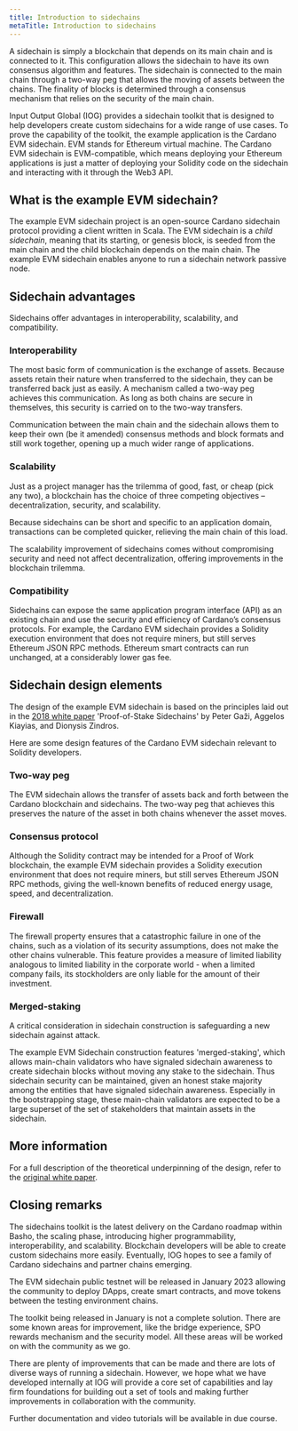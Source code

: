 ```yaml
---
title: Introduction to sidechains
metaTitle: Introduction to sidechains
---
```


A sidechain is simply a blockchain that depends on its main chain and is connected to it. This configuration allows the sidechain to have its own consensus algorithm and features. The sidechain is connected to the main chain through a two-way peg that allows the moving of assets between the chains. The finality of blocks is determined through a consensus mechanism that relies on the security of the main chain.
  
Input Output Global (IOG) provides a sidechain toolkit that is designed to help developers create custom sidechains for a wide range of use cases. To prove the capability of the toolkit, the example application is the Cardano EVM sidechain. EVM stands for Ethereum virtual machine. The Cardano EVM sidechain is EVM-compatible, which means deploying your Ethereum applications is just a matter of deploying your Solidity code on the sidechain and interacting with it through the Web3 API.

## What is the example EVM sidechain?

The example EVM sidechain project is an open-source Cardano sidechain protocol providing a client written in Scala. The EVM sidechain is a *child sidechain*, meaning that its starting, or genesis block, is seeded from the main chain and the child blockchain depends on the main chain. The example EVM sidechain enables anyone to run a sidechain network passive node.

## Sidechain advantages

Sidechains offer advantages in interoperability, scalability, and compatibility.

### Interoperability

The most basic form of communication is the exchange of assets. Because assets retain their nature when transferred to the sidechain, they can be transferred back just as easily. A mechanism called a two-way peg achieves this communication. As long as both chains are secure in themselves, this security is carried on to the two-way transfers.

Communication between the main chain and the sidechain allows them to keep their own (be it amended) consensus methods and block formats and still work together, opening up a much wider range of applications.

### Scalability

Just as a project manager has the trilemma of good, fast, or cheap (pick any two), a blockchain has the choice of three competing objectives – decentralization, security, and scalability.

Because sidechains can be short and specific to an application domain, transactions can be completed quicker, relieving the main chain of this load.

The scalability improvement of sidechains comes without compromising security and need not affect decentralization, offering improvements in the blockchain trilemma. 

### Compatibility

Sidechains can expose the same application program interface (API) as an existing chain and use the security and efficiency of Cardano’s consensus protocols. For example, the Cardano EVM sidechain provides a Solidity execution environment that does not require miners, but still serves Ethereum JSON RPC methods. Ethereum smart contracts can run unchanged, at a considerably lower gas fee.

## Sidechain design elements

The design of the example EVM sidechain is based on the principles laid out in the [2018 white paper](https://iohk.io/en/research/library/papers/proof-of-stake-sidechains/) 'Proof-of-Stake Sidechains' by Peter Gaži, Aggelos Kiayias, and Dionysis Zindros.  

Here are some design features of the Cardano EVM sidechain relevant to Solidity developers.

### Two-way peg

The EVM sidechain allows the transfer of assets back and forth between the Cardano blockchain and sidechains. The two-way peg that achieves this preserves the nature of the asset in both chains whenever the asset moves.

### Consensus protocol

Although the Solidity contract may be intended for a Proof of Work blockchain, the example EVM sidechain  provides a Solidity execution environment that does not require miners, but still serves Ethereum JSON RPC methods, giving the well-known benefits of reduced energy usage, speed, and decentralization.

### Firewall 

The firewall property ensures that a catastrophic failure in one of the chains, such as a violation of its security assumptions, does not make the other chains vulnerable. This feature provides a measure of limited liability analogous to limited liability in the corporate world - when a limited company fails, its stockholders are only liable for the amount of their investment.

### Merged-staking

A critical consideration in sidechain construction is safeguarding a new sidechain against attack.

The example EVM Sidechain construction features 'merged-staking', which allows main-chain validators who have signaled sidechain awareness to create sidechain blocks without moving any stake to the sidechain. Thus sidechain security can be maintained, given an honest stake majority among the entities that have signaled sidechain awareness. Especially in the bootstrapping stage, these main-chain validators are expected to be a large superset of the set of stakeholders that maintain assets in the sidechain.  

## More information

For a full description of the theoretical underpinning of the design, refer to the [original white paper](https://eprint.iacr.org/2018/1239.pdf).

## Closing remarks

The sidechains toolkit is the latest delivery on the Cardano roadmap within Basho, the scaling phase, introducing higher programmability, interoperability, and scalability. Blockchain developers will be able to create custom sidechains more easily. Eventually, IOG hopes to see a family of Cardano sidechains and partner chains emerging.

The EVM sidechain public testnet will be released in January 2023 allowing the community to deploy DApps, create smart contracts, and move tokens between the testing environment chains.

The toolkit being released in January is not a complete solution. There are some known areas for improvement, like the bridge experience, SPO rewards mechanism and the security model. All these areas will be worked on with the community as we go.

There are plenty of improvements that can be made and there are lots of diverse ways of running a sidechain. However, we hope what we have developed internally at IOG will provide a core set of capabilities and lay firm foundations for building out a set of tools and making further improvements in collaboration with the community.

Further documentation and video tutorials will be available in due course.
